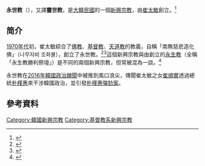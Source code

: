 {{Distinguish|永生教}} 
'''永世教'''（{{lang-ko|영세교}}），又譯'''靈世教'''，是[[大韓民國|大韓民國]]的一個[[新興宗教|新興宗教]]，由[[崔太敏|崔太敏]]創立。<ref>{{cite news |title=근혜와 근영사이... 최태민씨는 누구? |url=http://newslibrary.naver.com/viewer/index.nhn?articleId=1990112300209217001&edtNo=2&printCount=1&publishDate=1990-11-23&officeId=00020&pageNo=17&printNo=21308&publishType=00020 |newspaper=동아일보 |date=1990-11-23 |accessdate=2016-10-27 }}</ref>
==简介==
[[1970年代|1970年代]]初，崔太敏綜合了[[佛教|佛教]]、[[基督教|基督教]]、[[天道教|天道教]]的教義，自稱「南無慈悲造化佛」（나무자비 조화불），創立了永世教。<ref>{{cite news |title=최순실 아버지 최태민씨가 세운 ‘영세교’는 |url=http://news.joins.com/article/20784455 |newspaper=중앙일보 |author=배재성 |date=2016-10-26 |accessdate=2016-11-20 |archive-date=2016-11-29 |archive-url=https://web.archive.org/web/20161129124042/http://news.joins.com/article/20784455 |dead-url=no }}</ref><ref name="중앙탁명환-1">{{cite news |title=무당들 벌벌 기던 큰무당 원자경, 2년 뒤엔 '십자군' 총재 |url=http://news.joins.com/article/20816353 |newspaper=중앙일보 |author=백성호 |date=2016-11-03 |accessdate=2016-11-19 |archive-date=2016-11-20 |archive-url=https://web.archive.org/web/20161120212924/http://news.joins.com/article/20816353 |dead-url=no }}</ref>這個新興宗教與由{{link-ko|曹熙星|조희성}}創立的[[永生教|永生教]]（全稱「永生教勝利祭壇」）是不同的兩個新興宗教，但常被混為一談。<ref>{{cite news |title=최태민 옹호한 朴 '영적 후계자' 최순실에도 홀렸나 |url=http://www.hankookilbo.com/v/755b028f40f843fcbb3d0065351f00cd |newspaper=한국일보 |author1=김혜영 |author2=김성환 |date=2016-10-27 |accessdate=2016-10-27 |archive-date=2016-10-28 |archive-url=https://web.archive.org/web/20161028133154/http://www.hankookilbo.com/v/755b028f40f843fcbb3d0065351f00cd |dead-url=no }}</ref>

永世教在[[2016年韓國政治醜聞|2016年韓國政治醜聞]]中被推到風口浪尖，傳聞崔太敏之女[[崔順實|崔順實]]透過總統[[朴槿惠|朴槿惠]]來干涉韓國政治，並引發[[朴槿惠彈劾案|朴槿惠彈劾案]]。

==參考資料==
{{reflist}}
[[Category:韓國新興宗教|Category:韓國新興宗教]]
[[Category:基督教系新興宗教|Category:基督教系新興宗教]]